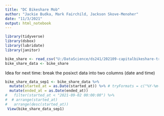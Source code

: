 ```yaml
---
title: "DC Bikeshare Mob"
author: "Jackie Budka, Mark Fairchild, Jackson Skove-Menoher"
date: "11/3/2021"
output: html_notebook
---
```


```r
library(tidyverse) 
library(dsbox) 
library(lubridate)
library(janitor)
```

```r
bike_share <- read_csv("U:/DataScience/ds241/202109-capitalbikeshare-tripdata.csv")
bike_share_data <- bike_share 

```

Idea for next time: break the posixct data into two columns (date and time)

```r
bike_share_data_sep1 <- bike_share_data %>%
  mutate(started_at = as.Date(started_at)) %>% # tryFormats = c("%Y-%m-%d", "%Y/%m/%d"))) we need this is hr/min/sec%>%
  mutate(ended_at = as.Date(ended_at))
#   filter(started_at < "2021-09-02 00:00:00") %>%
#  # arrange(started_at) 
#   arrange(desc(started_at))
 View(bike_share_data_sep1)
```














